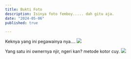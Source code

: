 ```yaml
---
title: Bukti Foto
description: Isinya foto femboy..... dah gitu aja.
date: "2024-05-06"
published: true
  
---
```


Keknya yang ini pegawainya nya....
![](/dosa/discord-foto/1.png)

Yang satu ini ownernya njir, ngeri kan? metode kotor cuy.
![](/dosa/discord-foto/1.png)